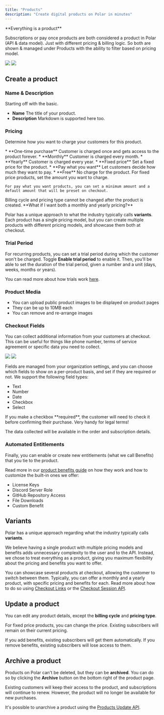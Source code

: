 ```yaml
---
title: "Products"
description: "Create digital products on Polar in minutes"
---
```


<Info>
**Everything is a product**

Subscriptions or pay once products are both considered a product in Polar (API & data model). Just with different pricing & billing logic. So both are shown & managed under Products with the ability to filter based on pricing model.

</Info>

<img
  className="block dark:hidden"
  src="/assets/features/products/create.light.png"
/>
<img
  className="hidden dark:block"
  src="/assets/features/products/create.dark.png"
/>

## Create a product

### Name & Description

Starting off with the basic.

- **Name** The title of your product.
- **Description** Markdown is supported here too.

### Pricing

Determine how you want to charge your customers for this product.

<Steps>
  <Step title="Billing cycle">
    * **One-time purchase** Customer is charged once and gets access to the product forever.
    * **Monthly** Customer is charged every month.
    * **Yearly** Customer is charged every year.
  </Step>
  <Step title="Pricing type">
    * **Fixed price** Set a fixed price for the product.
    * **Pay what you want** Let customers decide how much they want to pay.
    * **Free** No charge for the product.
  </Step>
  <Step title="Price">
    For fixed price products, set the amount you want to charge.

    For pay what you want products, you can set a minimum amount and a default amount that will be preset on checkout.

  </Step>
</Steps>

<Info>
  Billing cycle and pricing type cannot be changed after the product is created.
</Info>

<Info>
  **What if I want both a monthly and yearly pricing?**

Polar has a unique approach to what the industry typically calls **variants**. Each product has a single pricing model, but you can create multiple products with different pricing models, and showcase them both at checkout.

</Info>

### Trial Period

For recurring products, you can set a trial period during which the customer won't be charged. Toggle **Enable trial period** to enable it. Then, you'll be able to set the duration of the trial period, given a number and a unit (days, weeks, months or years).

You can read more about how trials work [here](/features/trials).

### Product Media

- You can upload public product images to be displayed on product pages
- They can be up to 10MB each
- You can remove and re-arrange images

### Checkout Fields

You can collect additional information from your customers at checkout. This can be useful for things like phone number, terms of service agreement or specific data you need to collect.

<img
  className="block dark:hidden"
  src="/assets/features/products/checkout_fields.light.png"
/>
<img
  className="hidden dark:block"
  src="/assets/features/products/checkout_fields.dark.png"
/>

Fields are managed from your organization settings, and you can choose which fields to show on a per-product basis, and set if they are required or not. We support the following field types:

- Text
- Number
- Date
- Checkbox
- Select

<Info>
  If you make a checkbox **required**, the customer will need to check it before
  confirming their purchase. Very handy for legal terms!
</Info>

The data collected will be available in the order and subscription details.

### Automated Entitlements

Finally, you can enable or create new entitlements (what we call Benefits) that you tie to the product.

Read more in our [product benefits guide](/features/benefits/introduction) on how they work and how to customize the built-in ones we offer:

- License Keys
- Discord Server Role
- GitHub Repository Access
- File Downloads
- Custom Benefit

## Variants

Polar has a unique approach regarding what the industry typically calls **variants**.

We believe having a single product with multiple pricing models and benefits adds unnecessary complexity to the user and to the API. Instead, we chose to treat everything as a product, giving you maximum flexibility about the pricing and benefits you want to offer.

You can showcase several products at checkout, allowing the customer to switch between them. Typically, you can offer a monthly and a yearly product, with specific pricing and benefits for each. Read more about how to do so using [Checkout Links](/features/checkout/links) or the [Checkout Session API](/features/checkout/session).

## Update a product

You can edit any product details, except the **billing cycle** and **pricing type**.

For fixed price products, you can change the price. Existing subscribers will remain on their current pricing.

If you add benefits, existing subscribers will get them automatically. If you remove benefits, existing subscribers will lose access to them.

## Archive a product

Products on Polar can't be deleted, but they can be **archived**. You can do so by clicking the **Archive** button on the bottom right of the product page.

Existing customers will keep their access to the product, and subscriptions will continue to renew. However, the product will no longer be available for new purchases.

It's possible to unarchive a product using the [Products Update API](/api-reference/products/update#body-is-archived).
